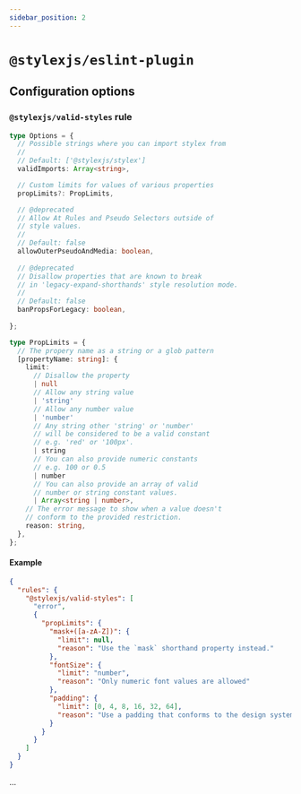 ```yaml
---
sidebar_position: 2
---
```


# `@stylexjs/eslint-plugin`

## Configuration options 

### `@stylexjs/valid-styles` rule

```ts
type Options = {
  // Possible strings where you can import stylex from
  //
  // Default: ['@stylexjs/stylex']
  validImports: Array<string>,

  // Custom limits for values of various properties
  propLimits?: PropLimits,

  // @deprecated
  // Allow At Rules and Pseudo Selectors outside of 
  // style values.
  //
  // Default: false
  allowOuterPseudoAndMedia: boolean,
  
  // @deprecated
  // Disallow properties that are known to break
  // in 'legacy-expand-shorthands' style resolution mode.
  //
  // Default: false
  banPropsForLegacy: boolean,
  
};

type PropLimits = {
  // The propery name as a string or a glob pattern
  [propertyName: string]: {
    limit: 
      // Disallow the property
      | null
      // Allow any string value
      | 'string'
      // Allow any number value
      | 'number'
      // Any string other 'string' or 'number'
      // will be considered to be a valid constant
      // e.g. 'red' or '100px'.
      | string
      // You can also provide numeric constants
      // e.g. 100 or 0.5
      | number
      // You can also provide an array of valid
      // number or string constant values.
      | Array<string | number>,
    // The error message to show when a value doesn't
    // conform to the provided restriction.
    reason: string,
  },
};
```
#### Example
  
```json
{
  "rules": {
    "@stylexjs/valid-styles": [
      "error",
      {
        "propLimits": {
          "mask+([a-zA-Z])": { 
            "limit": null, 
            "reason": "Use the `mask` shorthand property instead."
          },
          "fontSize": {
            "limit": "number",
            "reason": "Only numeric font values are allowed"
          },
          "padding": {
            "limit": [0, 4, 8, 16, 32, 64],
            "reason": "Use a padding that conforms to the design system"
          }
        }
      }
    ]
  }
}
```
...
